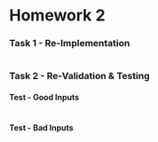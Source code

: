 Homework 2
========================================================

### Task 1 - Re-Implementation

```r
```

### Task 2 - Re-Validation & Testing

#### Test - Good Inputs

```r
```

#### Test - Bad Inputs

```r
```